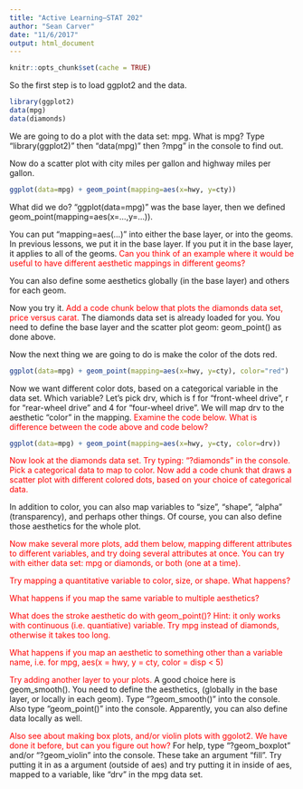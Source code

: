 ```yaml
---
title: "Active Learning—STAT 202"
author: "Sean Carver"
date: "11/6/2017"
output: html_document
---
```


```r
knitr::opts_chunk$set(cache = TRUE)
```

So the first step is to load ggplot2 and the data.

```r
library(ggplot2)
data(mpg)
data(diamonds)
```

We are going to do a plot with the data set: mpg.  What is mpg?  Type "library(ggplot2)" then "data(mpg)" then ?mpg" in the console to find out.

Now do a scatter plot with city miles per gallon and highway miles per gallon.

```r
ggplot(data=mpg) + geom_point(mapping=aes(x=hwy, y=cty))
```

What did we do? "ggplot(data=mpg)" was the base layer, then we defined geom_point(mapping=aes(x=...,y=...)).  

You can put "mapping=aes(...)" into either the base layer, or into the geoms.  In previous lessons, we put it in the base layer.  If you put it in the base layer, it applies to all of the geoms.  <span style="color:red"> Can you think of an example where it would be useful to have different aesthetic mappings in different geoms? </span>

You can also define some aesthetics globally (in the base layer) and others for each geom.

Now you try it.  <span style="color:red"> Add a code chunk below that plots the diamonds data set, price versus carat. </span>  The diamonds data set is already loaded for you.  You need to define the base layer and the scatter plot geom: geom_point() as done above.

Now the next thing we are going to do is make the color of the dots red.

```r
ggplot(data=mpg) + geom_point(mapping=aes(x=hwy, y=cty), color="red")
```

Now we want different color dots, based on a categorical variable in the data set.  Which variable?  Let's pick drv, which is f for "front-wheel drive", r for "rear-wheel drive" and 4 for "four-wheel drive".  We will map drv to the aesthetic "color" in the mapping.  <span style="color:red"> Examine the code below. What is difference between the code above and code below? </span>

```r
ggplot(data=mpg) + geom_point(mapping=aes(x=hwy, y=cty, color=drv))
```

<span style="color:red"> Now look at the diamonds data set.  Try typing: "?diamonds" in the console.  Pick a categorical data to map to color.  Now add a code chunk that draws a scatter plot with different colored dots, based on your choice of categorical data. </span>

In addition to color, you can also map variables to "size", "shape", "alpha" (transparency), and perhaps other things.  Of course, you can also define those aesthetics for the whole plot.

<span style="color:red"> Now make several more plots, add them below, mapping different attributes to different variables, and try doing several attributes at once.  You can try with either data set: mpg or diamonds, or both (one at a time).  </span>

<span style="color:red"> Try mapping a quantitative variable to color, size, or shape.  What happens? </span>

<span style="color:red"> What happens if you map the same variable to multiple aesthetics? </span>

<span style="color:red"> What does the stroke aesthetic do with geom_point()? Hint: it only works with continuous (i.e. quantiative) variable.  Try mpg instead of diamonds, otherwise it takes too long.</span>

<span style="color:red"> What happens if you map an aesthetic to something other than a variable name, i.e. for mpg, aes(x = hwy, y = cty, color = disp < 5) </span>

<span style="color:red"> Try adding another layer to your plots. </span> A good choice here is geom_smooth().  You need to define the aesthetics, (globally in the base layer, or locally in each geom).  Type "?geom_smooth()" into the console.  Also type "geom_point()" into the console.  Apparently, you can also define data locally as well.

<span style="color:red"> Also see about making box plots, and/or violin plots with ggolot2.  We have done it before, but can you figure out how? </span>  For help, type "?geom_boxplot" and/or "?geom_violin" into the console.  These take an argument "fill".  Try putting it in as a argument (outside of aes) and try putting it in inside of aes, mapped to a variable, like "drv" in the mpg data set.

